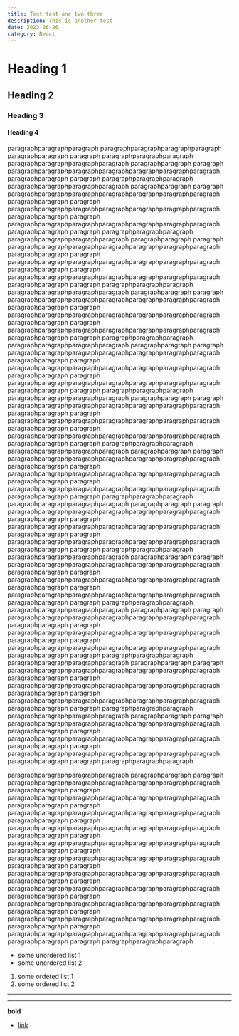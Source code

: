```yaml
---
title: Test test one two three
description: This is another test
date: 2023-06-26
category: React
---
```


# Heading 1

## Heading 2

### Heading 3

#### Heading 4

paragraphparagraphparagraph
paragraphparagraphparagraphparagraph paragraphparagraph paragraph paragraphparagraphparagraph
paragraphparagraphparagraphparagraph paragraphparagraph paragraph paragraphparagraphparagraphparagraphparagraphparagraphparagraph paragraphparagraph paragraph paragraphparagraphparagraph
paragraphparagraphparagraphparagraph paragraphparagraph paragraph paragraphparagraphparagraphparagraphparagraphparagraphparagraph paragraphparagraph paragraph paragraphparagraphparagraphparagraphparagraphparagraphparagraph paragraphparagraph paragraph paragraphparagraphparagraphparagraphparagraphparagraphparagraph paragraphparagraph paragraph paragraphparagraphparagraph
paragraphparagraphparagraphparagraph paragraphparagraph paragraph paragraphparagraphparagraphparagraphparagraphparagraphparagraph paragraphparagraph paragraph paragraphparagraphparagraphparagraphparagraphparagraphparagraph paragraphparagraph paragraph paragraphparagraphparagraphparagraphparagraphparagraphparagraph paragraphparagraph paragraph paragraphparagraphparagraph
paragraphparagraphparagraphparagraph paragraphparagraph paragraph paragraphparagraphparagraphparagraphparagraphparagraphparagraph paragraphparagraph paragraph paragraphparagraphparagraphparagraphparagraphparagraphparagraph paragraphparagraph paragraph paragraphparagraphparagraphparagraphparagraphparagraphparagraph paragraphparagraph paragraph paragraphparagraphparagraph
paragraphparagraphparagraphparagraph paragraphparagraph paragraph paragraphparagraphparagraphparagraphparagraphparagraphparagraph paragraphparagraph paragraph paragraphparagraphparagraphparagraphparagraphparagraphparagraph paragraphparagraph paragraph paragraphparagraphparagraphparagraphparagraphparagraphparagraph paragraphparagraph paragraph paragraphparagraphparagraph
paragraphparagraphparagraphparagraph paragraphparagraph paragraph paragraphparagraphparagraphparagraphparagraphparagraphparagraph paragraphparagraph paragraph paragraphparagraphparagraphparagraphparagraphparagraphparagraph paragraphparagraph paragraph paragraphparagraphparagraphparagraphparagraphparagraphparagraph paragraphparagraph paragraph paragraphparagraphparagraph
paragraphparagraphparagraphparagraph paragraphparagraph paragraph paragraphparagraphparagraphparagraphparagraphparagraphparagraph paragraphparagraph paragraph paragraphparagraphparagraphparagraphparagraphparagraphparagraph paragraphparagraph paragraph paragraphparagraphparagraphparagraphparagraphparagraphparagraph paragraphparagraph paragraph paragraphparagraphparagraph
paragraphparagraphparagraphparagraph paragraphparagraph paragraph paragraphparagraphparagraphparagraphparagraphparagraphparagraph paragraphparagraph paragraph paragraphparagraphparagraphparagraphparagraphparagraphparagraph paragraphparagraph paragraph paragraphparagraphparagraphparagraphparagraphparagraphparagraph paragraphparagraph paragraph paragraphparagraphparagraph
paragraphparagraphparagraphparagraph paragraphparagraph paragraph paragraphparagraphparagraphparagraphparagraphparagraphparagraph paragraphparagraph paragraph paragraphparagraphparagraphparagraphparagraphparagraphparagraph paragraphparagraph paragraph paragraphparagraphparagraphparagraphparagraphparagraphparagraph paragraphparagraph paragraph paragraphparagraphparagraph
paragraphparagraphparagraphparagraph paragraphparagraph paragraph paragraphparagraphparagraphparagraphparagraphparagraphparagraph paragraphparagraph paragraph paragraphparagraphparagraphparagraphparagraphparagraphparagraph paragraphparagraph paragraph paragraphparagraphparagraphparagraphparagraphparagraphparagraph paragraphparagraph paragraph paragraphparagraphparagraph
paragraphparagraphparagraphparagraph paragraphparagraph paragraph paragraphparagraphparagraphparagraphparagraphparagraphparagraph paragraphparagraph paragraph paragraphparagraphparagraphparagraphparagraphparagraphparagraph paragraphparagraph paragraph paragraphparagraphparagraphparagraphparagraphparagraphparagraph paragraphparagraph paragraph paragraphparagraphparagraph
paragraphparagraphparagraphparagraph paragraphparagraph paragraph paragraphparagraphparagraphparagraphparagraphparagraphparagraph paragraphparagraph paragraph paragraphparagraphparagraphparagraphparagraphparagraphparagraph paragraphparagraph paragraph paragraphparagraphparagraphparagraphparagraphparagraphparagraph paragraphparagraph paragraph paragraphparagraphparagraph

paragraphparagraphparagraphparagraph paragraphparagraph paragraph paragraphparagraphparagraphparagraphparagraphparagraphparagraph paragraphparagraph paragraph paragraphparagraphparagraphparagraphparagraphparagraphparagraph paragraphparagraph paragraph paragraphparagraphparagraphparagraphparagraphparagraphparagraph paragraphparagraph paragraph paragraphparagraphparagraphparagraphparagraphparagraphparagraph paragraphparagraph paragraph paragraphparagraphparagraphparagraphparagraphparagraphparagraph paragraphparagraph paragraph paragraphparagraphparagraphparagraphparagraphparagraphparagraph paragraphparagraph paragraph paragraphparagraphparagraphparagraphparagraphparagraphparagraph paragraphparagraph paragraph paragraphparagraphparagraphparagraphparagraphparagraphparagraph paragraphparagraph paragraph paragraphparagraphparagraphparagraphparagraphparagraphparagraph paragraphparagraph paragraph paragraphparagraphparagraphparagraphparagraphparagraphparagraph paragraphparagraph paragraph paragraphparagraphparagraphparagraphparagraphparagraphparagraph paragraphparagraph paragraph paragraphparagraphparagraph

- some unordered list 1
- some unordered list 2

1. some ordered list 1
2. some ordered list 2

---

---

**bold**

- [link](google.com)
